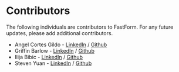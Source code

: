 
<Meta title="More Information/Contributors" />

# Contributors

The following individuals are contributors to FastForm. For any future updates, please add additional contributors.  

* Angel Cortes Gildo - [LinkedIn](https://www.linkedin.com/in/angel-cortes-gildo-708972243/) / [Github](https://github.com/angcortes) 
* Griffin Barlow - [LinkedIn](https://www.linkedin.com/in/griffinbrlw/) / [Github](https://github.com/griffin104)
* Ilija Bibic - [LinkedIn](https://www.linkedin.com/in/ilija-bibic/) / [Github](https://github.com/ibibic)
* Steven Yuan - [LinkedIn](https://www.linkedin.com/in/steven-yuann/) / [Github](https://github.com/steven-yuann)

